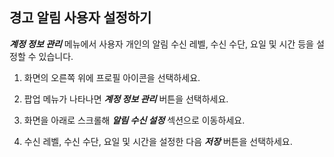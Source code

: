 ## 경고 알림 사용자 설정하기

***계정 정보 관리*** 메뉴에서 사용자 개인의 알림 수신 레벨, 수신 수단, 요일 및 시간 등을 설정할 수 있습니다. 

1. 화면의 오른쪽 위에 프로필 아이콘을 선택하세요.

1. 팝업 메뉴가 나타나면 ***계정 정보 관리*** 버튼을 선택하세요.

1. 화면을 아래로 스크롤해 ***알림 수신 설정*** 섹션으로 이동하세요.

1. 수신 레벨, 수신 수단, 요일 및 시간을 설정한 다음 ***저장*** 버튼을 선택하세요.